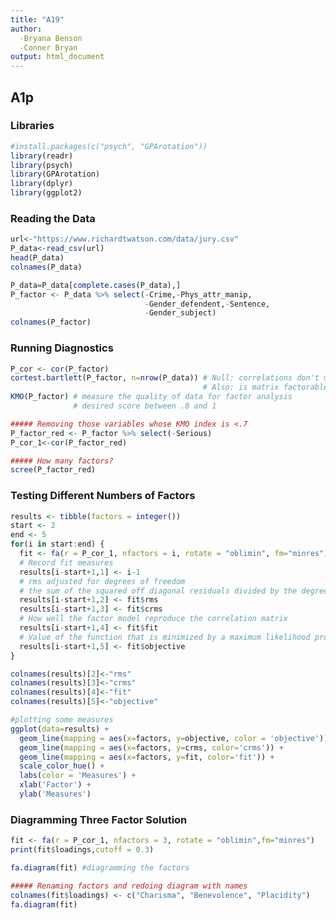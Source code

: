 ```yaml
---
title: "A19"
author:
  -Bryana Benson
  -Conner Bryan
output: html_document
---
```

## A1p

### Libraries
```r
#install.packages(c("psych", "GPArotation"))
library(readr)
library(psych)
library(GPArotation)
library(dplyr)
library(ggplot2) 
```

### Reading the Data
```r
url<-"https://www.richardtwatson.com/data/jury.csv"
P_data<-read_csv(url)
head(P_data)
colnames(P_data)

P_data=P_data[complete.cases(P_data),]
P_factor <- P_data %>% select(-Crime,-Phys_attr_manip,
                              -Gender_defendent,-Sentence,
                              -Gender_subject)
colnames(P_factor)
```

### Running Diagnostics
```r
P_cor <- cor(P_factor)
cortest.bartlett(P_factor, n=nrow(P_data)) # Null: correlations don't matter
                                           # Also: is matrix factorable?
KMO(P_factor) # measure the quality of data for factor analysis
              # desired score between .8 and 1

##### Removing those variables whose KMO index is <.7
P_factor_red <- P_factor %>% select(-Serious)
P_cor_1<-cor(P_factor_red)

##### How many factors?
scree(P_factor_red)
```


### Testing Different Numbers of Factors
```r
results <- tibble(factors = integer())
start <- 2
end <- 5
for(i in start:end) {
  fit <- fa(r = P_cor_1, nfactors = i, rotate = "oblimin", fm="minres")
  # Record fit measures
  results[i-start+1,1] <- i-1
  # rms adjusted for degrees of freedom
  # the sum of the squared off diagonal residuals divided by the degrees of freedom
  results[i-start+1,2] <- fit$rms
  results[i-start+1,3] <- fit$crms
  # How well the factor model reproduce the correlation matrix
  results[i-start+1,4] <- fit$fit
  # Value of the function that is minimized by a maximum likelihood procedures
  results[i-start+1,5] <- fit$objective
} 

colnames(results)[2]<-"rms"
colnames(results)[3]<-"crms"
colnames(results)[4]<-"fit"
colnames(results)[5]<-"objective"

#plotting some measures
ggplot(data=results) +
  geom_line(mapping = aes(x=factors, y=objective, color = 'objective')) +
  geom_line(mapping = aes(x=factors, y=crms, color='crms')) +
  geom_line(mapping = aes(x=factors, y=fit, color='fit')) +
  scale_color_hue() +
  labs(color = 'Measures') +
  xlab('Factor') +
  ylab('Measures')
```


### Diagramming Three Factor Solution
```r
fit <- fa(r = P_cor_1, nfactors = 3, rotate = "oblimin",fm="minres")
print(fit$loadings,cutoff = 0.3) 

fa.diagram(fit) #diagramming the factors

##### Renaming factors and redoing diagram with names
colnames(fit$loadings) <- c("Charisma", "Benevolence", "Placidity")
fa.diagram(fit)
```